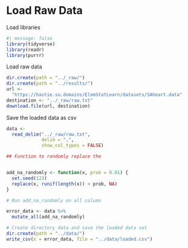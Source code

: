 # Load Raw Data

Load libraries

```r
#| message: false 
library(tidyverse) 
library(readr) 
library(purrr)
```

Load raw data

```r
dir.create(path = "../_raw/")
dir.create(path = "../results/")
url <-
  "https://hastie.su.domains/ElemStatLearn/datasets/SAheart.data"
destination <- "../_raw/raw.txt"
download.file(url, destination)
```

Save the loaded data as csv

```r
data <-
  read_delim("../_raw/raw.txt",
             delim = ",",
             show_col_types = FALSE)
```

```r
## Function to randomly replace the  


add_na_randomly <- function(x, prob = 0.01) {
  set.seed(123)
  replace(x, runif(length(x)) < prob, NA)
}
```

```r
# Run add_na_randomly on all column 

error_data <- data %>%    
  mutate_all(add_na_randomly)
```

```r
# Create directory data and save the loaded data set 
dir.create(path = "../data/") 
write_csv(x = error_data, file = "../data/loaded.csv")
```
